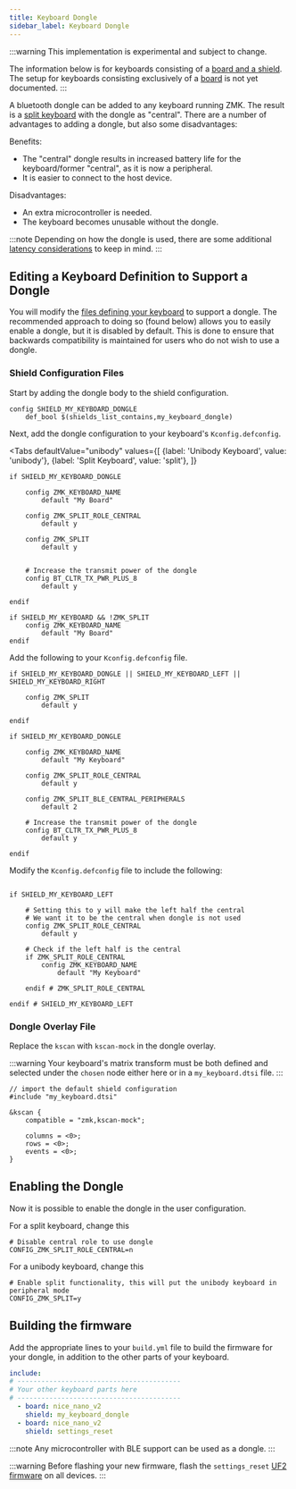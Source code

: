 ```yaml
---
title: Keyboard Dongle
sidebar_label: Keyboard Dongle
---
```



:::warning
This implementation is experimental and subject to change.

The information below is for keyboards consisting of a [board and a shield](../faq.md#why-boards-and-shields-why-not-just-keyboard). The setup for keyboards consisting exclusively of a [board](../faq.md#what-is-a-board) is not yet documented.
:::

A bluetooth dongle can be added to any keyboard running ZMK. The result is a [split keyboard](./split-keyboards.md) with the dongle as "central". There are a number of advantages to adding a dongle, but also some disadvantages:

Benefits:

- The "central" dongle results in increased battery life for the keyboard/former "central", as it is now a peripheral.
- It is easier to connect to the host device.

Disadvantages:

- An extra microcontroller is needed.
- The keyboard becomes unusable without the dongle.

:::note
Depending on how the dongle is used, there are some additional [latency considerations](./split-keyboards.md#latency-considerations) to keep in mind. 
:::


## Editing a Keyboard Definition to Support a Dongle

You will modify the [files defining your keyboard](../config/index.md#shield-folder) to support a dongle. 
The recommended approach to doing so (found below) allows you to easily enable a dongle, but it is disabled by default. 
This is done to ensure that backwards compatibility is maintained for users who do not wish to use a dongle.

### Shield Configuration Files


Start by adding the dongle body to the shield configuration.

```kconfig title="Kconfig.shield"
config SHIELD_MY_KEYBOARD_DONGLE
    def_bool $(shields_list_contains,my_keyboard_dongle)
```


Next, add the dongle configuration to your keyboard's `Kconfig.defconfig`.

<Tabs
defaultValue="unibody"
values={[
{label: 'Unibody Keyboard', value: 'unibody'},
{label: 'Split Keyboard', value: 'split'},
]}
>
<TabItem value="unibody">

```kconfig title="Kconfig.defconfig"
if SHIELD_MY_KEYBOARD_DONGLE

    config ZMK_KEYBOARD_NAME
        default "My Board"

    config ZMK_SPLIT_ROLE_CENTRAL
        default y

    config ZMK_SPLIT
        default y


    # Increase the transmit power of the dongle
    config BT_CLTR_TX_PWR_PLUS_8
        default y

endif

if SHIELD_MY_KEYBOARD && !ZMK_SPLIT
    config ZMK_KEYBOARD_NAME
        default "My Board"
endif
```

</TabItem>
<TabItem value="split">

Add the following to your `Kconfig.defconfig` file.

```kconfig title="Kconfig.defconfig"
if SHIELD_MY_KEYBOARD_DONGLE || SHIELD_MY_KEYBOARD_LEFT || SHIELD_MY_KEYBOARD_RIGHT

    config ZMK_SPLIT
        default y

endif

if SHIELD_MY_KEYBOARD_DONGLE

    config ZMK_KEYBOARD_NAME
        default "My Keyboard"

    config ZMK_SPLIT_ROLE_CENTRAL
        default y

    config ZMK_SPLIT_BLE_CENTRAL_PERIPHERALS
        default 2

    # Increase the transmit power of the dongle
    config BT_CLTR_TX_PWR_PLUS_8
        default y

endif
```

Modify the `Kconfig.defconfig` file to include the following:

```kconfig title="Kconfig.defconfig"

if SHIELD_MY_KEYBOARD_LEFT

    # Setting this to y will make the left half the central
    # We want it to be the central when dongle is not used
    config ZMK_SPLIT_ROLE_CENTRAL
        default y

    # Check if the left half is the central
    if ZMK_SPLIT_ROLE_CENTRAL
        config ZMK_KEYBOARD_NAME
            default "My Keyboard"
            
    endif # ZMK_SPLIT_ROLE_CENTRAL

endif # SHIELD_MY_KEYBOARD_LEFT
```

</TabItem>
</Tabs>

### Dongle Overlay File

Replace the `kscan` with `kscan-mock` in the dongle overlay.

:::warning
Your keyboard's matrix transform must be both defined and selected under the `chosen` node either here or in a `my_keyboard.dtsi` file.
:::

```dts title="my_keyboard_dongle.overlay"
// import the default shield configuration
#include "my_keyboard.dtsi"

&kscan {
    compatible = "zmk,kscan-mock";

    columns = <0>;
    rows = <0>;
    events = <0>;
}

```


## Enabling the Dongle

Now it is possible to enable the dongle in the user configuration.

For a split keyboard, change this

```kconfig title="config/my_keyboard_left.conf"
# Disable central role to use dongle
CONFIG_ZMK_SPLIT_ROLE_CENTRAL=n
```

For a unibody keyboard, change this

```kconfig title="config/my_keyboard.conf"
# Enable split functionality, this will put the unibody keyboard in peripheral mode
CONFIG_ZMK_SPLIT=y
```


## Building the firmware

Add the appropriate lines to your `build.yml` file to build the firmware for your dongle, in addition to the other parts of your keyboard.

```yaml
include:
# -----------------------------------------
# Your other keyboard parts here
# -----------------------------------------
  - board: nice_nano_v2
    shield: my_keyboard_dongle
  - board: nice_nano_v2
    shield: settings_reset
```

:::note
Any microcontroller with BLE support can be used as a dongle.
:::

:::warning
Before flashing your new firmware, flash the `settings_reset` [UF2 firmware](../troubleshooting/connection-issues.mdx#acquiring-a-reset-uf2) on all devices.
:::
